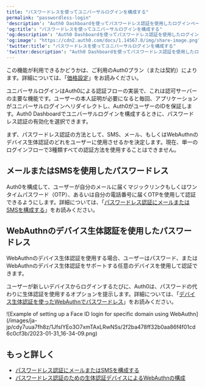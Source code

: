 ```yaml
---
title: "パスワードレスを使ってユニバーサルログインを構成する"
permalink: "passwordless-login"
'description': "Auth0 Dashboardを使ってパスワードレス認証を使用したログインページを構成する方法を説明します。"
'og:title': "パスワードレスを使ってユニバーサルログインを構成する"
'og:description': "Auth0 Dashboardを使ってパスワードレス認証を使用したログインページを構成する方法を説明します。"
'og:image': "https://cdn2.auth0.com/docs/1.14567.0/img/share-image.png"
'twitter:title': "パスワードレスを使ってユニバーサルログインを構成する"
'twitter:description': "Auth0 Dashboardを使ってパスワードレス認証を使用したログインページを構成する方法を説明します。"
---
```


<Card title="利用可能性はAuth0プランによって異なる">

この機能が利用できるかどうかは、ご利用のAuth0プラン（または契約）によります。詳細については、「[価格設定](https://auth0.com/pricing)」をお読みください。

</Card>

ユニバーサルログインはAuth0による認証フローの実装で、これは認可サーバーの主要な機能です。ユーザーの本人証明が必要になると毎回、アプリケーションがユニバーサルログインへリダイレクトし、Auth0がユーザーのIDを保証します。<Tooltip data-tooltip-id="react-containers-DefinitionTooltip-0" href="/ja-jp/glossary?term=auth0-dashboard" tip="Auth0 Dashboard: サービスを構成するためのAuth0の主製品。" cta="用語集の表示">Auth0 Dashboard</Tooltip>でユニバーサルログインを構成するときに、パスワードレス認証の有効化を選択できます。

まず、パスワードレス認証の方法として、SMS、メール、もしくはWebAuthnのデバイス生体認証のどれをユーザーに使用させるかを決定します。現在、単一のログインフローで3種類すべての認証方法を使用することはできません。

## メールまたはSMSを使用したパスワードレス

Auth0を構成して、ユーザーが自分のメールに届くマジックリンクもしくはワンタイムパスワード（OTP）、あるいは自分の電話番号に届くOTPを使用して認証できるようにします。詳細については、「[パスワードレス認証にメールまたはSMSを構成する](/ja-jp/authenticate/login/auth0-universal-login/passwordless-login/email-or-sms)」をお読みください。

## WebAuthnのデバイス生体認証を使用したパスワードレス

WebAuthnのデバイス生体認証を使用する場合、ユーザーはパスワード、またはWebAuthnのデバイス生体認証をサポートする任意のデバイスを使用して認証できます。

ユーザーが新しいデバイスからログインするたびに、Auth0は、パスワードの代わりに生体認証を使用するオプションを提示します。詳細については、「[デバイス生体認証を使ったWebAuthnでパスワードレス](/ja-jp/authenticate/login/auth0-universal-login/passwordless-login/webauthn-device-biometrics)」をお読みください。

<Frame>![Example of setting up a Face ID login for specific domain using WebAuthn](/images/ja-jp/cdy7uua7fh8z/1JfsIYEo3O7xmTAxLRwNSs/2f2ba478ff32b0aa86f4f01cd6c0cf3b/2023-01-31_16-34-09.png)</Frame>

## もっと詳しく

* [パスワードレス認証にメールまたはSMSを構成する](/ja-jp/authenticate/login/auth0-universal-login/passwordless-login/email-or-sms)
* [パスワードレス認証のための生体認証デバイスによるWebAuthnの構成](/ja-jp/authenticate/login/auth0-universal-login/passwordless-login/webauthn-device-biometrics)